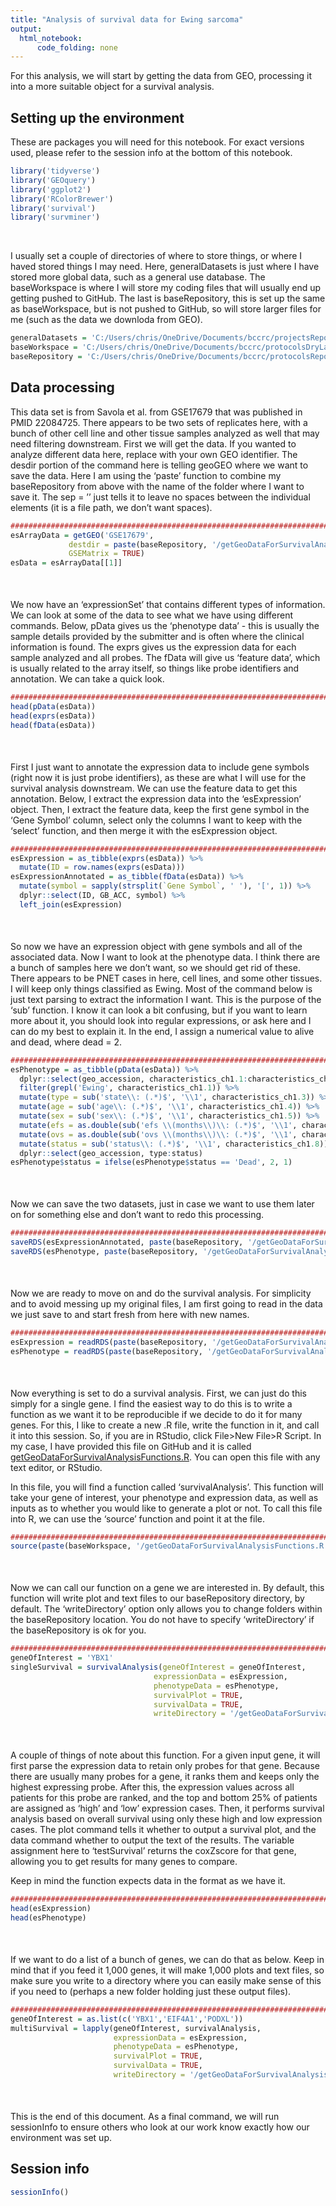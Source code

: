 ```yaml
---
title: "Analysis of survival data for Ewing sarcoma"
output:
  html_notebook:
      code_folding: none
---
```


For this analysis, we will start by getting the data from GEO, processing it into a more suitable object for a survival analysis.

## Setting up the environment

These are packages you will need for this notebook. For exact versions used, please refer to the session info at the bottom of this notebook.

```r
library('tidyverse')
library('GEOquery')
library('ggplot2')
library('RColorBrewer')
library('survival')
library('survminer')
```
 
<br>

I usually set a couple of directories of where to store things, or where I haved stored things I may need. Here, generalDatasets is just where I have stored more global data, such as a general use database. The baseWorkspace is where I will store my coding files that will usually end up getting pushed to GitHub. The last is baseRepository, this is set up the same as baseWorkspace, but is not pushed to GitHub, so will store larger files for me (such as the data we downloda from GEO).

```r
generalDatasets = 'C:/Users/chris/OneDrive/Documents/bccrc/projectsRepository/generalDatasets'
baseWorkspace = 'C:/Users/chris/OneDrive/Documents/bccrc/protocolsDryLab/relatedToPublishedData'
baseRepository = 'C:/Users/chris/OneDrive/Documents/bccrc/protocolsRepository'
```

## Data processing

This data set is from Savola et al. from GSE17679 that was published in PMID 22084725. There appears to be two sets of replicates here, with a bunch of other cell line and other tissue samples analyzed as well that may need filtering downstream. First we will get the data. If you wanted to analyze different data here, replace with your own GEO identifier. The desdir portion of the command here is telling geoGEO where we want to save the data. Here I am using the 'paste' function to combine my baseRepository from above with the name of the folder where I want to save it. The sep = '' just tells it to leave no spaces between the individual elements (it is a file path, we don't want spaces).

```r
##########################################################################################
esArrayData = getGEO('GSE17679',
             destdir = paste(baseRepository, '/getGeoDataForSurvivalAnalysis/', sep = ''),
             GSEMatrix = TRUE)
esData = esArrayData[[1]]
```

<div style="margin-bottom:50px;"></div>

We now have an 'expressionSet' that contains different types of information. We can look at some of the data to see what we have using different commands. Below, pData gives us the 'phenotype data' - this is usually the sample details provided by the submitter and is often where the clinical information is found. The exprs gives us the expression data for each sample analyzed and all probes. The fData will give us 'feature data', which is usually related to the array itself, so things like probe identifiers and annotation. We can take a quick look.

```r
##################################################################################
head(pData(esData))
head(exprs(esData))
head(fData(esData))
```

<div style="margin-bottom:50px;"></div>

First I just want to annotate the expression data to include gene symbols (right now it is just probe identifiers), as these are what I will use for the survival analysis downstream. We can use the feature data to get this annotation. Below, I extract the expression data into the 'esExpression' object. Then, I extract the feature data, keep the first gene symbol in the 'Gene Symbol' column, select only the columns I want to keep with the 'select' function, and then merge it with the esExpression object.

```r
##################################################################################
esExpression = as_tibble(exprs(esData)) %>%
  mutate(ID = row.names(exprs(esData)))
esExpressionAnnotated = as_tibble(fData(esData)) %>%
  mutate(symbol = sapply(strsplit(`Gene Symbol`, ' '), '[', 1)) %>%
  dplyr::select(ID, GB_ACC, symbol) %>%
  left_join(esExpression)
```

<div style="margin-bottom:50px;"></div>

So now we have an expression object with gene symbols and all of the associated data. Now I want to look at the phenotype data. I think there are a bunch of samples here we don't want, so we should get rid of these. There appears to be PNET cases in here, cell lines, and some other tissues. I will keep only things classified as Ewing. Most of the command below is just text parsing to extract the information I want. This is the purpose of the 'sub' function. I know it can look a bit confusing, but if you want to learn more about it, you should look into regular expressions, or ask here and I can do my best to explain it. In the end, I assign a numerical value to alive and dead, where dead = 2.

```r
##################################################################################
esPhenotype = as_tibble(pData(esData)) %>%
  dplyr::select(geo_accession, characteristics_ch1.1:characteristics_ch1.8) %>%
  filter(grepl('Ewing', characteristics_ch1.1)) %>%
  mutate(type = sub('state\\: (.*)$', '\\1', characteristics_ch1.3)) %>%
  mutate(age = sub('age\\: (.*)$', '\\1', characteristics_ch1.4)) %>%
  mutate(sex = sub('sex\\: (.*)$', '\\1', characteristics_ch1.5)) %>%
  mutate(efs = as.double(sub('efs \\(months\\)\\: (.*)$', '\\1', characteristics_ch1.6))) %>%
  mutate(ovs = as.double(sub('ovs \\(months\\)\\: (.*)$', '\\1', characteristics_ch1.7))) %>%
  mutate(status = sub('status\\: (.*)$', '\\1', characteristics_ch1.8)) %>%
  dplyr::select(geo_accession, type:status)
esPhenotype$status = ifelse(esPhenotype$status == 'Dead', 2, 1)
```

<div style="margin-bottom:50px;"></div>

Now we can save the two datasets, just in case we want to use them later on for something else and don't want to redo this processing.

```r
##################################################################################
saveRDS(esExpressionAnnotated, paste(baseRepository, '/getGeoDataForSurvivalAnalysis/dataset_savolaExpression.rds', sep = ''))
saveRDS(esPhenotype, paste(baseRepository, '/getGeoDataForSurvivalAnalysis/dataset_savolaPhenotype.rds', sep = ''))
```

<div style="margin-bottom:50px;"></div>

Now we are ready to move on and do the survival analysis. For simplicity and to avoid messing up my original files, I am first going to read in the data we just save to and start fresh from here with new names.

```r
##########################################################################################
esExpression = readRDS(paste(baseRepository, '/getGeoDataForSurvivalAnalysis/dataset_savolaExpression.rds', sep = ''))
esPhenotype = readRDS(paste(baseRepository, '/getGeoDataForSurvivalAnalysis/dataset_savolaPhenotype.rds', sep = ''))
```

<div style="margin-bottom:50px;"></div>

Now everything is set to do a survival analysis. First, we can just do this simply for a single gene. I find the easiest way to do this is to write a function as we want it to be reproducible if we decide to do it for many genes. For this, I like to create a new .R file, write the function in it, and call it into this session. So, if you are in RStudio, click File>New File>R Script. In my case, I have provided this file on GitHub and it is called [getGeoDataForSurvivalAnalysisFunctions.R](https://github.com/chrishuges/protocolsDryLab/blob/master/relatedToPublishedData/getGeoDataForSurvivalAnalysisFunctions.R). You can open this file with any text editor, or RStudio. 

In this file, you will find a function called 'survivalAnalysis'. This function will take your gene of interest, your phenotype and expression data, as well as inputs as to whether you would like to generate a plot or not. To call this file into R, we can use the 'source' function and point it at the file.

```r
##########################################################################################
source(paste(baseWorkspace, '/getGeoDataForSurvivalAnalysisFunctions.R', sep = ''))
```

<div style="margin-bottom:50px;"></div>

Now we can call our function on a gene we are interested in. By default, this function will write plot and text files to our baseRepository directory, by default. The 'writeDirectory' option only allows you to change folders within the baseRepository location. You do not have to specify 'writeDirectory' if the baseRepository is ok for you.

```r
##########################################################################################
geneOfInterest = 'YBX1'
singleSurvival = survivalAnalysis(geneOfInterest = geneOfInterest,
                                expressionData = esExpression, 
                                phenotypeData = esPhenotype, 
                                survivalPlot = TRUE, 
                                survivalData = TRUE,
                                writeDirectory = '/getGeoDataForSurvivalAnalysis')
```

<div style="margin-bottom:50px;"></div>

A couple of things of note about this function. For a given input gene, it will first parse the expression data to retain only probes for that gene. Because there are usually many probes for a gene, it ranks them and keeps only the highest expressing probe. After this, the expression values across all patients for this probe are ranked, and the top and bottom 25% of patients are assigned as 'high' and 'low' expression cases. Then, it performs survival analysis based on overall survival using only these high and low expression cases. The plot command tells it whether to output a survival plot, and the data command whether to output the text of the results. The variable assignment here to 'testSurvival' returns the coxZscore for that gene, allowing you to get results for many genes to compare. 

Keep in mind the function expects data in the format as we have it.

```r
##########################################################################################
head(esExpression)
head(esPhenotype)
```

<div style="margin-bottom:50px;"></div>

If we want to do a list of a bunch of genes, we can do that as below. Keep in mind that if you feed it 1,000 genes, it will make 1,000 plots and text files, so make sure you write to a directory where you can easily make sense of this if you need to (perhaps a new folder holding just these output files).

```r
##########################################################################################
geneOfInterest = as.list(c('YBX1','EIF4A1','PODXL'))
multiSurvival = lapply(geneOfInterest, survivalAnalysis, 
                       expressionData = esExpression, 
                       phenotypeData = esPhenotype, 
                       survivalPlot = TRUE, 
                       survivalData = TRUE, 
                       writeDirectory = '/getGeoDataForSurvivalAnalysis')
```

<div style="margin-bottom:50px;"></div>

This is the end of this document. As a final command, we will run sessionInfo to ensure others who look at our work know exactly how our environment was set up.

## Session info

```r
sessionInfo()
```
